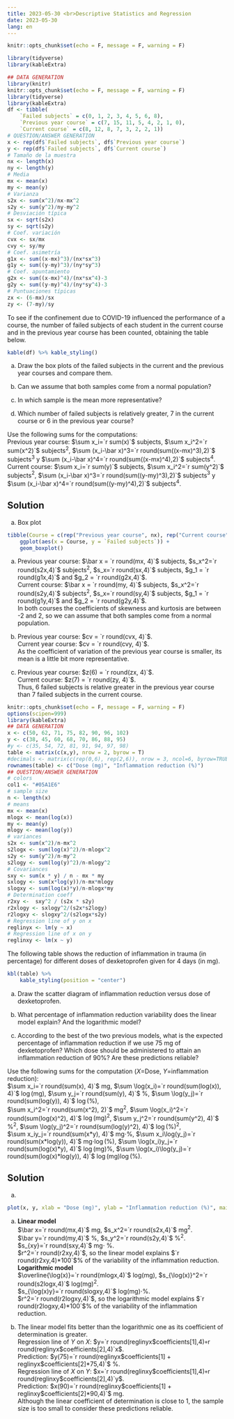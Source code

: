 ```yaml
---
title: 2023-05-30 <br>Descriptive Statistics and Regression
date: 2023-05-30
lang: en
---
```


```r
knitr::opts_chunk$set(echo = F, message = F, warning = F)
```

```r
library(tidyverse)
library(kableExtra)
```

:::{#exr-1}
```r
## DATA GENERATION
library(knitr)
knitr::opts_chunk$set(echo = F, message = F, warning = F)
library(tidyverse)
library(kableExtra)
df <- tibble(
    `Failed subjects` = c(0, 1, 2, 3, 4, 5, 6, 8), 
    `Previous year course` = c(7, 15, 11, 5, 4, 2, 1, 0), 
    `Current course` = c(8, 12, 8, 7, 3, 2, 2, 1))
# QUESTION/ANSWER GENERATION
x <- rep(df$`Failed subjects`, df$`Previous year course`)
y <- rep(df$`Failed subjects`, df$`Current course`)
# Tamaño de la muestra
nx <- length(x)
ny <- length(y)
# Media
mx <- mean(x)
my <- mean(y)
# Varianza
s2x <- sum(x^2)/nx-mx^2
s2y <- sum(y^2)/ny-my^2
# Desviación típica
sx <- sqrt(s2x)
sy <- sqrt(s2y)
# Coef. variación
cvx <- sx/mx
cvy <- sy/my
# Coef. asimetría
g1x <- sum((x-mx)^3)/(nx*sx^3)
g1y <- sum((y-my)^3)/(ny*sy^3)
# Coef. apuntamiento
g2x <- sum((x-mx)^4)/(nx*sx^4)-3
g2y <- sum((y-my)^4)/(ny*sy^4)-3
# Puntuaciones típicas
zx <- (6-mx)/sx
zy <- (7-my)/sy
```

To see if the confinement due to COVID-19 influenced the performance of a course, the number of failed subjects of each student in the current course and in the previous year course has been counted, obtaining the table below.

```r
kable(df) %>% kable_styling()
```

a.  Draw the box plots of the failed subjects in the current and the previous year courses and compare them.

a.  Can we assume that both samples come from a normal population?

a.  In which sample is the mean more representative?

a.  Which number of failed subjects is relatively greater, 7 in the current course or 6 in the previous year course?


Use the following sums for the computations:  
Previous year course: $\sum x_i=`r sum(x)`$ subjects, $\sum x_i^2=`r sum(x^2)`$ subjects$^2$, $\sum (x_i-\bar x)^3=`r round(sum((x-mx)^3),2)`$ subjects$^3$ y $\sum (x_i-\bar x)^4=`r round(sum((x-mx)^4),2)`$  subjects$^4$.  
Current course: $\sum x_i=`r sum(y)`$ subjects, $\sum x_i^2=`r sum(y^2)`$ subjects$^2$, $\sum (x_i-\bar x)^3=`r round(sum((y-my)^3),2)`$ subjects$^3$ y $\sum (x_i-\bar x)^4=`r round(sum((y-my)^4),2)`$  subjects$^4$.  

:::{.callout-tip collapse="true"}
## Solution
a.  Box plot

```r
tibble(Course = c(rep("Previous year course", nx), rep("Current course", ny)), `Failed subjects` = c(x, y))  %>%  
    ggplot(aes(x = Course, y = `Failed subjects`)) +
    geom_boxplot()
```

a.  Previous year course: $\bar x = `r round(mx, 4)`$ subjects, $s_x^2=`r round(s2x,4)`$ subjects$^2$, $s_x=`r round(sx,4)`$ subjects, $g_1 = `r round(g1x,4)`$ and $g_2 = `r round(g2x,4)`$.  
Current course: $\bar x = `r round(my, 4)`$ subjects, $s_x^2=`r round(s2y,4)`$ subjects$^2$, $s_x=`r round(sy,4)`$ subjects, $g_1 = `r round(g1y,4)`$ and $g_2 = `r round(g2y,4)`$.  
In both courses the coefficients of skewness and kurtosis are between -2 and 2, so we can assume that both samples come from a normal population.

a.  Previous year course: $cv = `r round(cvx, 4)`$.  
Current year course: $cv = `r round(cvy, 4)`$.  
As the coefficient of variation of the previous year course is smaller, its mean is a little bit more representative.

a.  Previous year course: $z(6) = `r round(zx, 4)`$.  
Current course: $z(7) = `r round(zy, 4)`$.  
Thus, 6 failed subjects is relative greater in the previous year course than 7 failed subjects in the current course.
:::
:::

:::{#exr-2}
```r
knitr::opts_chunk$set(echo = F, message = F, warning = F)
options(scipen=999)
library(kableExtra)
## DATA GENERATION
x <- c(50, 62, 71, 75, 82, 90, 96, 102)
y <- c(38, 45, 60, 68, 70, 86, 88, 95)
#y <- c(35, 54, 72, 81, 91, 94, 97, 98)
table <- matrix(c(x,y), nrow = 2, byrow = T)
#decimals <- matrix(c(rep(0,6), rep(2,6)), nrow = 3, ncol=6, byrow=TRUE)
rownames(table) <- c("Dose (mg)", "Inflammation reduction (%)")
## QUESTION/ANSWER GENERATION
# colors  
col1 <- "#05A1E6"
# sample size
n <- length(x)
# means
mx <- mean(x)
mlogx <- mean(log(x))
my <- mean(y)
mlogy <- mean(log(y))
# variances
s2x <- sum(x^2)/n-mx^2
s2logx <- sum(log(x)^2)/n-mlogx^2
s2y <- sum(y^2)/n-my^2
s2logy <- sum(log(y)^2)/n-mlogy^2
# Covariances
sxy <- sum(x * y) / n - mx * my
sxlogy <- sum(x*log(y))/n-mx*mlogy
slogxy <- sum(log(x)*y)/n-mlogx*my
# Determination coeff
r2xy <-  sxy^2 / (s2x * s2y)
r2xlogy <- sxlogy^2/(s2x*s2logy)
r2logxy <- slogxy^2/(s2logx*s2y)
# Regression line of y on x
reglinyx <- lm(y ~ x)
# Regression line of x on y
reglinxy <- lm(x ~ y)
```

The following table shows the reduction of inflammation in trauma (in percentage) for different doses of dexketoprofen given for 4 days (in mg).

```r
kbl(table) %>%
    kable_styling(position = "center")
```

a.  Draw the scatter diagram of inflammation reduction versus dose of dexketoprofen.

a.  What percentage of inflammation reduction variability does the linear model explain? And the logarithmic model?

a.  According to the best of the two previous models, what is the expected percentage of inflammation reduction if we use 75 mg of dexketoprofen? Which dose should be administered to attain an inflammation reduction of 90%? Are these predictions reliable?

Use the following sums for the computation ($X$=Dose, $Y$=inflammation reduction):  
$\sum x_i=`r round(sum(x), 4)`$ mg, $\sum \log(x_i)=`r round(sum(log(x)), 4)`$ $\log(\mbox{mg})$, $\sum y_j=`r round(sum(y), 4)`$ %, $\sum \log(y_j)=`r round(sum(log(y)), 4)`$ $\log(\mbox{\%})$,  
$\sum x_i^2=`r round(sum(x^2), 2)`$ mg$^2$, $\sum \log(x_i)^2=`r round(sum(log(x)^2), 4)`$ $\log(\mbox{mg})^2$, $\sum y_j^2=`r round(sum(y^2), 4)`$ %$^2$, $\sum \log(y_j)^2=`r round(sum(log(y)^2), 4)`$ $\log(\mbox{\%})^2$,  
$\sum x_iy_j=`r round(sum(x*y), 4)`$ mg$\cdot$%, $\sum x_i\log(y_j)=`r round(sum(x*log(y)), 4)`$ mg$\cdot\log(\mbox{\%})$, $\sum \log(x_i)y_j=`r round(sum(log(x)*y), 4)`$ $\log(\mbox{mg})$%, $\sum \log(x_i)\log(y_j)=`r round(sum(log(x)*log(y)), 4)`$ $\log(\mbox{mg})\log(\mbox{\%})$.

:::{.callout-tip collapse="true"}
## Solution
a.  

```r
plot(x, y, xlab = "Dose (mg)", ylab = "Inflammation reduction (%)", main = "Scatter plot of inflammation reduction on dose", col = "steelblue", pch=19)
```

a. **Linear model**  
$\bar x=`r round(mx,4)`$ mg, $s_x^2=`r round(s2x,4)`$ mg$^2$.  
$\bar y=`r round(my,4)`$ %, $s_y^2=`r round(s2y,4)`$ %$^2$.  
$s_{xy}=`r round(sxy,4)`$ mg$\cdot$ %.  
$r^2=`r round(r2xy,4)`$, so the linear model explains $`r round(r2xy,4)*100`$% of the variability of the inflammation reduction.  
**Logarithmic model**  
$\overline{\log(x)}=`r round(mlogx,4)`$ log(mg), $s_{\log(x)}^2=`r round(s2logx,4)`$ log(mg)$^2$.  
$s_{\log(x)y}=`r round(slogxy,4)`$ log(mg)$\cdot$%.  
$r^2=`r round(r2logxy,4)`$, so the logarithmic model explains $`r round(r2logxy,4)*100`$% of the variability of the inflammation reduction.

a.  The linear model fits better than the logarithmic one as its coefficient of determination is greater.  
Regression line of $Y$ on $X$: $y=`r round(reglinyx$coefficients[1],4)`+`r round(reglinyx$coefficients[2],4)`x$.    
Prediction: $y(75)=`r round(reglinyx$coefficients[1] + reglinyx$coefficients[2]*75,4)`$ %.  
Regression line of $X$ on $Y$: $x=`r round(reglinxy$coefficients[1],4)`+`r round(reglinxy$coefficients[2],4)`y$.    
Prediction: $x(90)=`r round(reglinxy$coefficients[1] + reglinxy$coefficients[2]*90,4)`$ mg.  
Although the linear coefficient of determination is close to 1, the sample size is too small to consider these predictions reliable.
:::
:::
